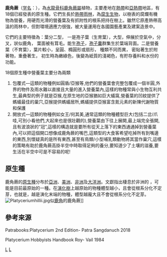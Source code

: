 {{refimprove|time=2018-11-05T05:53:31+00:00}}
{{unreferenced|time=2018-11-05T05:53:31+00:00}}
{{Automatic taxobox
| taxon = Platycerium
| authority =  [[Nicaise_Auguste_Desvaux|Desv.]]
| image = Platycerium bifurcatum.jpg
| image_caption = Platycerium bifurcatum - National Botanical Gardens
| subdivision_ranks = 種
| subdivision = 
*[[安地斯鹿角蕨|安地斯鹿角蕨]] ''Platycerium andinum''
*[[圓盾鹿角蕨|圓盾鹿角蕨]] ''Platycerium alcicorne''
*[[二歧鹿角蕨|二歧鹿角蕨]] ''Platycerium bifurcatum''
*[[皇冠鹿角蕨|皇冠鹿角蕨]] ''Platycerium coronarium''
*[[象耳鹿角蕨|象耳鹿角蕨]] ''Platycerium elephantotis''
*[[愛麗絲鹿角蕨|愛麗絲鹿角蕨]] ''Platycerium ellissii''
*[[巨獸鹿角蕨|巨獸鹿角蕨]] ''Platycerium grande''
*[[深綠鹿角蕨|深綠鹿角蕨]] ''Platycerium hillii''
*[[何其美鹿角蕨|何其美鹿角蕨]] ''Platycerium holttumii''
*[[非洲猴腦鹿角蕨|非洲猴腦鹿角蕨]] ''Platycerium madagascariensis''
*[[亞洲猴腦鹿角蕨|亞洲猴腦鹿角蕨]] ''Platycerium ridleyi''
*[[三角鹿角蕨|三角鹿角蕨]] ''Platycerium stemaria''
*[[巨大鹿角蕨|巨大鹿角蕨]] ''Platycerium superbum''
*[[四叉鹿角蕨|四叉鹿角蕨]] ''Platycerium quadridichotomum''
*[[立葉鹿角蕨|立葉鹿角蕨]] ''Platycerium veitchii''
*[[蝴蝶鹿角蕨|蝴蝶鹿角蕨]] ''Platycerium wallichii''
*[[女王鹿角蕨|女王鹿角蕨]] ''Platycerium wandae''
*[[爪哇鹿角蕨|爪哇鹿角蕨]] ''Platycerium willinkii''
}}

'''鹿角蕨'''（[[学名|学名]]：{{lang|la|''Platycerium''}}），為[[水龍骨科|水龍骨科]][[鹿角蕨屬|鹿角蕨屬]]植物，主要產地在[[热带|熱帶]]和[[亚热带|亞熱帶]]地區，有18個已經發表的原生種。它們生長於[[热带雨林|熱帶雨林]]，為[[腐生营养|腐生生物]]，以樹表的腐爛有機物為營養，用硬而光滑的營養葉及有抓附性的根系把持在樹上。雖然它原產熱帶高溫的雨林中，但對環境適應力很強，被大量運用在各國園藝產業及建案造景中。

它們的主要特徵為：葉分二型， 一是孢子葉（生育葉），大型，伸展於空氣中，分叉，狀似鹿角， 葉面被有茸毛。能生[[孢子|孢子]]，[[孢子囊|孢子囊]]群集生於葉端背面。二是營養葉（不育葉），葉片較小，呈圓、橢圓形或扇形， 種類不同而異， 密貼著生於附著物，重疊著生， 初生時為嫩綠色，後變為紙質的淺褐色，有貯存養料和水份的功能。

18個原生種中營養葉主要分為兩類
# 包覆式—這類的物種例如圓盾/亞猴等,他們的營養葉會完整包覆成一個半圓,外界的物件及雨水難以直接且大量的進入營養葉內,這樣的物種常與小生物互利共生,最典型的例子就是亞猴,在原生地的亞猴猶如巨大蟻窩,營養葉的凹紋提供了螞蟻最佳的巢穴,亞猴提供螞蟻居所,螞蟻提供亞猴富含氮元素的新陳代謝物質和保護
# 開放式—這類的物種例如女王/何其美,通常這類的物種體型巨大(包括二岔/爪哇,可別小看他們,大起來也是很壯觀的),營養葉由下往上展開,最上端完全張開,且有波浪狀的”冠”,這樣的構造就是要所有從天上落下的東西通通掉到營養葉內,可以把這個開口想像成鹿角蕨的嘴巴,這類型的大食客希望吃掉所有到嘴邊的東西,別懷疑真的是所有東西,甚至有鳥類/小型哺乳類動物將其當作巢穴,這樣的策略有助於鹿角蕨高掛半空中時取得足夠的養分,要知道少了土壤的滋養,要生活在半空中可是不容易的呢!

==原生種==

鹿角蕨的[[原生物種|原生種]]分布於[[亚洲|亞洲]]、[[美洲|美洲]]、[[非洲|非洲]]及[[大洋洲|大洋洲]]。文獻指出棲息於非洲的{{link-en|象耳鹿角蕨|Platycerium elephantotis}}<!--“象耳鹿茸蕨”的对应英语维基百科链接仅供有意创建该中文维基百科页面者参考。该页面创建后（“象耳鹿茸蕨”链接将呈蓝色），请将{{link-en}}摸板移除，并在“象耳鹿茸蕨”后添加“（[[学名|学名]]：''{{lang|la|Platycerium elephantotis}}''）”-->，可能是目前最原始的一種{{来源请求}}。在[[演化樹|演化樹]]上越原始的物種體型越小，且會從根系分化不定芽，也就是{{link-en|側芽|Lateral bud}}，越是演化末端的物種，體型越龐大且不會從根系分化不定芽。
[[File:Platyceriumhillii.jpg|thumb]]似[[鹿角|鹿角]]的鹿角蕨]]

==參考來源==
{{reflist}}
Patrabooks:Platycerium 2nd Edition- Patra Sangdanuch 2018

Platycerium Hobbyists Handbook Roy- Vail 1984
{{commonscat|Platycerium}}
{{taxonbar}}
[[Category:水龍骨科|L]]
[[Category:附生植物|L]]